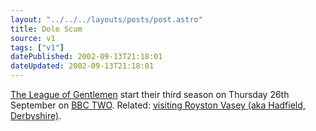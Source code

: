 ```yaml
---
layout: "../../../layouts/posts/post.astro"
title: Dole Scum
source: v1
tags: ["v1"]
datePublished: 2002-09-13T21:18:01
dateUpdated: 2002-09-13T21:18:01
---
```


[The League of Gentlemen][1] start their third season on Thursday 26th September on [BBC TWO][2]. Related: [visiting Royston Vasey (aka Hadfield, Derbyshire)][3].

[1]: http://www.leagueofgentlemen.co.uk/ "Unofficial League of Gentlemen Web Site"
[2]: http://www.bbc.co.uk/bbctwo/ "BBC TWO home"
[3]: http://www.leagueofgentlemen.co.uk/newroystonvasey.html "The League of Gentlemen Web Site: So you want to Visit Royston Vasey?"
